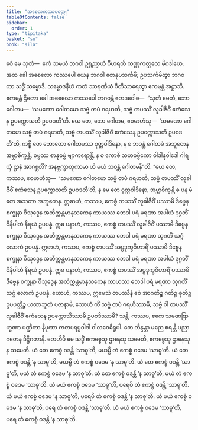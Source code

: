 ```yaml
---
title: "အစေလကဿပဝတ္ထု"
tableOfContents: false
sidebar:
  order: 1
type: "tipitaka"
basket: "su"
book: "sila"
---
```



<DynamicBreadcrumb />

<Division number="381" book="sila" e="ch" v="6" p="153">

<Paragraph number="630" book="sila">
ဧဝံ မေ သုတံ—  ဧကံ သမယံ ဘဂဝါ ဥရုညာယံ ဝိဟရတိ ကဏ္ဏကတ္ထလေ မိဂဒါယေ. အထ ခေါ အစေလော ကဿပေါ ယေန ဘဂဝါ တေနုပသင်္ကမိ; ဥပသင်္ကမိတွာ ဘဂဝတာ သဒ္ဓိံ သမ္မောဒိ. သမ္မောဒနီယံ ကထံ သာရဏီယံ ဝီတိသာရေတွာ ဧကမန္တံ အဋ္ဌာသိ. ဧကမန္တံ ဌိတော ခေါ အစေလော ကဿပေါ ဘဂဝန္တံ ဧတဒဝေါစ—  “သုတံ မေတံ, ဘော ဂေါတမ—  ‘သမဏော ဂေါတမော သဗ္ဗံ တပံ ဂရဟတိ, သဗ္ဗံ တပဿိံ လူခါဇီဝိံ ဧကံသေန ဥပက္ကောသတိ ဥပဝဒတီ’တိ. ယေ တေ, ဘော ဂေါတမ, ဧဝမာဟံသု—  ‘သမဏော ဂေါတမော သဗ္ဗံ တပံ ဂရဟတိ, သဗ္ဗံ တပဿိံ လူခါဇီဝိံ ဧကံသေန ဥပက္ကောသတိ ဥပဝဒတီ’တိ, ကစ္စိ တေ ဘောတော ဂေါတမဿ ဝုတ္တဝါဒိနော, န စ ဘဝန္တံ ဂေါတမံ အဘူတေန အဗ္ဘာစိက္ခန္တိ, ဓမ္မဿ စာနုဓမ္မံ ဗျာကရောန္တိ, န စ ကောစိ သဟဓမ္မိကော ဝါဒါနုဝါဒေါ ဂါရယှံ ဌာနံ အာဂစ္ဆတိ? အနဗ္ဘက္ခာတုကာမာ ဟိ မယံ ဘဝန္တံ ဂေါတမန်”တိ.
</Paragraph>

</Division>
<Division number="382" book="sila" e="ch" v="6" p="153">

<Paragraph number="631" book="sila">
“ယေ တေ, ကဿပ, ဧဝမာဟံသု—  ‘သမဏော ဂေါတမော သဗ္ဗံ တပံ ဂရဟတိ, သဗ္ဗံ တပဿိံ လူခါဇီဝိံ ဧကံသေန ဥပက္ကောသတိ ဥပဝဒတီ’တိ, န မေ တေ ဝုတ္တဝါဒိနော, အဗ္ဘာစိက္ခန္တိ စ ပန မံ တေ အသတာ အဘူတေန. ဣဓာဟံ, ကဿပ, ဧကစ္စံ တပဿိံ လူခါဇီဝိံ ပဿာမိ ဒိဗ္ဗေန စက္ခုနာ ဝိသုဒ္ဓေန အတိက္ကန္တမာနုသကေန ကာယဿ ဘေဒါ ပရံ မရဏာ အပါယံ ဒုဂ္ဂတိံ ဝိနိပါတံ နိရယံ ဥပပန္နံ. ဣဓ ပနာဟံ, ကဿပ, ဧကစ္စံ တပဿိံ လူခါဇီဝိံ ပဿာမိ ဒိဗ္ဗေန စက္ခုနာ ဝိသုဒ္ဓေန အတိက္ကန္တမာနုသကေန ကာယဿ ဘေဒါ ပရံ မရဏာ သုဂတိံ သဂ္ဂံ လောကံ ဥပပန္နံ.
</Paragraph>

</Division>
<Division number="383" book="sila" e="ch" v="6" p="153">

<Paragraph number="632" book="sila">
ဣဓာဟံ, ကဿပ, ဧကစ္စံ တပဿိံ အပ္ပဒုက္ခဝိဟာရိံ ပဿာမိ ဒိဗ္ဗေန စက္ခုနာ ဝိသုဒ္ဓေန အတိက္ကန္တမာနုသကေန ကာယဿ ဘေဒါ ပရံ မရဏာ အပါယံ ဒုဂ္ဂတိံ ဝိနိပါတံ နိရယံ ဥပပန္နံ. ဣဓ ပနာဟံ, ကဿပ, ဧကစ္စံ တပဿိံ အပ္ပဒုက္ခဝိဟာရိံ ပဿာမိ ဒိဗ္ဗေန စက္ခုနာ ဝိသုဒ္ဓေန အတိက္ကန္တမာနုသကေန ကာယဿ ဘေဒါ ပရံ မရဏာ သုဂတိံ သဂ္ဂံ လောကံ ဥပပန္နံ. ယောဟံ, ကဿပ, ဣမေသံ တပဿီနံ ဧဝံ အာဂတိဉ္စ ဂတိဉ္စ စုတိဉ္စ ဥပပတ္တိဉ္စ ယထာဘူတံ ပဇာနာမိ, သောဟံ ကိံ သဗ္ဗံ တပံ ဂရဟိဿာမိ, သဗ္ဗံ ဝါ တပဿိံ လူခါဇီဝိံ ဧကံသေန ဥပက္ကောသိဿာမိ ဥပဝဒိဿာမိ?
</Paragraph>

</Division>
<Division number="384" book="sila" e="ch" v="6" p="154">

<Paragraph number="633" book="sila">
သန္တိ, ကဿပ, ဧကေ သမဏဗြာဟ္မဏာ ပဏ္ဍိတာ နိပုဏာ ကတပရပ္ပဝါဒါ ဝါလဝေဓိရူပါ. တေ ဘိန္ဒန္တာ မညေ စရန္တိ ပညာဂတေန ဒိဋ္ဌိဂတာနိ. တေဟိပိ မေ သဒ္ဓိံ ဧကစ္စေသု ဌာနေသု သမေတိ, ဧကစ္စေသု ဌာနေသု န သမေတိ. ယံ တေ ဧကစ္စံ ဝဒန္တိ ‘သာဓူ’တိ, မယမ္ပိ တံ ဧကစ္စံ ဝဒေမ ‘သာဓူ’တိ. ယံ တေ ဧကစ္စံ ဝဒန္တိ ‘န သာဓူ’တိ, မယမ္ပိ တံ ဧကစ္စံ ဝဒေမ ‘န သာဓူ’တိ. ယံ တေ ဧကစ္စံ ဝဒန္တိ ‘သာဓူ’တိ, မယံ တံ ဧကစ္စံ ဝဒေမ ‘န သာဓူ’တိ. ယံ တေ ဧကစ္စံ ဝဒန္တိ ‘န သာဓူ’တိ, မယံ တံ ဧကစ္စံ ဝဒေမ ‘သာဓူ’တိ.
</Paragraph>

<Paragraph number="634" book="sila">
ယံ မယံ ဧကစ္စံ ဝဒေမ ‘သာဓူ’တိ, ပရေပိ တံ ဧကစ္စံ ဝဒန္တိ ‘သာဓူ’တိ. ယံ မယံ ဧကစ္စံ ဝဒေမ ‘န သာဓူ’တိ, ပရေပိ တံ ဧကစ္စံ ဝဒန္တိ ‘န သာဓူ’တိ. ယံ မယံ ဧကစ္စံ ဝဒေမ ‘န သာဓူ’တိ, ပရေ တံ ဧကစ္စံ ဝဒန္တိ ‘သာဓူ’တိ. ယံ မယံ ဧကစ္စံ ဝဒေမ ‘သာဓူ’တိ, ပရေ တံ ဧကစ္စံ ဝဒန္တိ ‘န သာဓူ’တိ.
</Paragraph>
</Division>